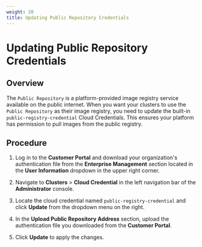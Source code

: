 ```yaml
---
weight: 20
title: Updating Public Repository Credentials
---
```


# Updating Public Repository Credentials

## Overview

The `Public Repository` is a platform-provided image registry service available on the public internet. When you want your clusters to use the `Public Repository` as their image registry, you need to update the built-in `public-registry-credential` Cloud Credentials. This ensures your platform has permission to pull images from the public registry.

## Procedure

1. Log in to the **<Term name="company" /> Customer Portal** and download your organization's authentication file from the **Enterprise Management** section located in the **User Information** dropdown in the upper right corner.

2. Navigate to **Clusters** > **Cloud Credential** in the left navigation bar of the **Administrator** console.

3. Locate the cloud credential named `public-registry-credential` and click **Update** from the dropdown menu on the right.

4. In the **Upload Public Repository Address** section, upload the authentication file you downloaded from the **<Term name="company" /> Customer Portal**.

5. Click **Update** to apply the changes.
